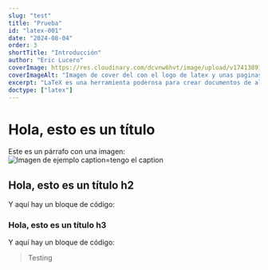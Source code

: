 ```yaml
---
slug: "test"
title: "Prueba"
id: "latex-001"
date: "2024-08-04"
order: 3
shortTitle: "Introducción"
author: "Eric Lucero"
coverImage: https://res.cloudinary.com/dcvnw6hvt/image/upload/v1741389125/elCronopio/cover_test-2_dnehhh.jpg
coverImageAlt: "Imagen de cover del con el logo de latex y unas paginas"
excerpt: "LaTeX es una herramienta poderosa para crear documentos de alta calidad, especialmente en el ámbito académico y técnico. Aprende a crear tu primer documento y descubre las ventajas de usar LaTeX para el control preciso del formato, las fórmulas"
doctype: ["latex"]
---
```


# Hola, esto es un título

Este es un párrafo con una imagen:
<BarChart/>
![Imagen de ejemplo caption=tengo el caption](https://res.cloudinary.com/dcvnw6hvt/image/upload/v1740425837/elCronopio/IMG_0038_hsy3i9.jpg)

## Hola, esto es un título h2

Y aquí hay un bloque de código:

### Hola, esto es un título h3

Y aquí hay un bloque de código:


> Testing 
